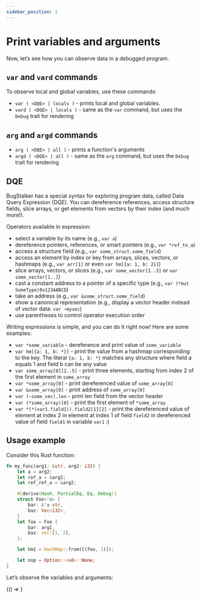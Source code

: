 ```yaml
---
sidebar_position: 1
---
```


# Print variables and arguments

Now, let’s see how you can observe data in a debugged program.

## `var` and `vard` commands

To observe local and global variables, use these commands:

- `var ( <DQE> | locals )` - prints local and global variables.
- `vard ( <DQE> | locals )` - same as the `var` command, but uses the `Debug` trait for rendering

## `arg` and `argd` commands

- `arg ( <DQE> | all )` - prints a function's arguments
- `argd ( <DQE> | all )` - same as the `arg` command, but uses the `Debug` trait for rendering

## DQE

BugStalker has a special syntax for exploring program data, called Data Query Expression (DQE).
You can dereference references, access structure fields, slice arrays, or get elements from vectors by their index (and much more!).

Operators available in expression:

- select a variable by its name (e.g., `var a`)
- dereference pointers, references, or smart pointers (e.g., `var *ref_to_a`)
- access a structure field (e.g., `var some_struct.some_field`)
- access an element by index or key from arrays, slices, vectors, or hashmaps (e.g., `var arr[1]` or even `var hm[{a: 1, b: 2}]`)
- slice arrays, vectors, or slices (e.g., `var some_vector[1..3]` or `var some_vector[1..]`)
- cast a constant address to a pointer of a specific type (e.g., `var (*mut SomeType)0x123AABCD`)
- take an address (e.g.,  `var &some_struct.some_field`)
- show a canonical representation (e.g., display a vector header instead of vector data: `var ~myvec`)
- use parentheses to control operator execution order

Writing expressions is simple, and you can do it right now! Here are some examples:

- `var *some_variable` - dereference and print value of `some_variable`
- `var hm[{a: 1, b: *}]` - print the value from a hashmap corresponding to the key. The literal `{a: 1, b: *}` matches any structure where field a equals 1 and field b can be any value
- `var some_array[0][2..5]` - print three elements, starting from index 2 of the first element in `some_array`
- `var *some_array[0]` - print dereferenced value of `some_array[0]`
- `var &some_array[0]` - print address of `some_array[0]`
- `var (~some_vec).len` - print len field from the vector header
- `var (*some_array)[0]` - print the first element of `*some_array`
- `var *(*(var1.field1)).field2[1][2]` - print the dereferenced value of element at index 2 in
  element at index 1 of field `field2` in dereferenced value of field `field1` in variable `var1` :)

## Usage example

Consider this Rust function:

```rust
fn my_func(arg1: &str, arg2: i32) {
    let a = arg2;
    let ref_a = &arg2;
    let ref_ref_a = &arg2;

    #[derive(Hash, PartialEq, Eq, Debug)]
    struct Foo<'a> {
        bar: &'a str,
        baz: Vec<i32>,
    }
    let foo = Foo {
        bar: arg1,
        baz: vec![1, 2],
    };

    let hm1 = HashMap::from([(foo, 1)]);

    let nop = Option::<u8>::None;
}
```

Let’s observe the variables and arguments:



<BrowserOnly>
  {() => <AsciinemaPlayer src="/BugStalker/casts/print.cast" />}
</BrowserOnly>
